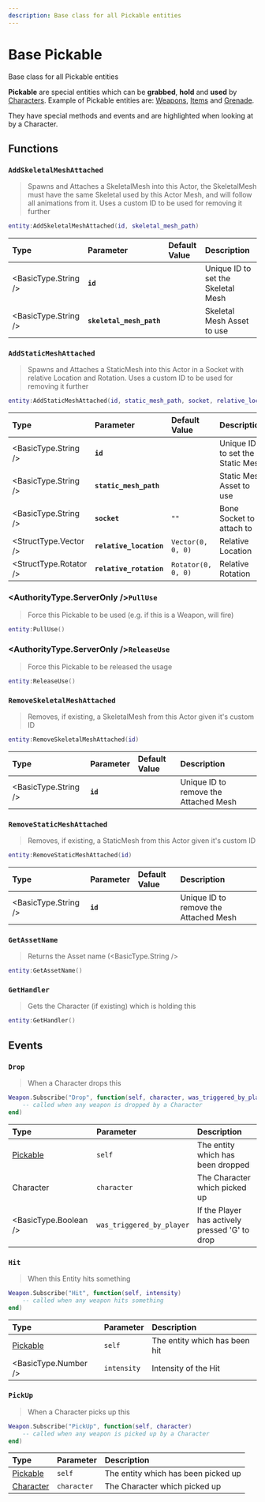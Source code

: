 ```yaml
---
description: Base class for all Pickable entities
---
```


# Base Pickable

Base class for all Pickable entities


**Pickable** are special entities which can be **grabbed**, **hold** and **used** by [Characters](/docs/scripting-reference/classes/character). Example of Pickable entities are: [Weapons](/docs/scripting-reference/classes/weapon), [Items](/docs/scripting-reference/classes/item) and [Grenade](/docs/scripting-reference/classes/grenade).

They have special methods and events and are highlighted when looking at by a Character.

## Functions


<BasePickableFunctions hidden_reference={true} />

### `AddSkeletalMeshAttached`

> Spawns and Attaches a SkeletalMesh into this Actor, the SkeletalMesh must have the same Skeletal used by this Actor Mesh, and will follow all animations from it. Uses a custom ID to be used for removing it further

```lua
entity:AddSkeletalMeshAttached(id, skeletal_mesh_path)
```

| Type | Parameter | Default Value | Description |
| :--- | :--- | :--- | :--- |
| <BasicType.String /> | **`id`** |  | Unique ID to set the Skeletal Mesh |
| <BasicType.String /> | **`skeletal_mesh_path`** |  | Skeletal Mesh Asset to use |

### `AddStaticMeshAttached`

> Spawns and Attaches a StaticMesh into this Actor in a Socket with relative Location and Rotation. Uses a custom ID to be used for removing it further

```lua
entity:AddStaticMeshAttached(id, static_mesh_path, socket, relative_location, relative_rotation)
```

| Type | Parameter | Default Value | Description |
| :--- | :--- | :--- | :--- |
| <BasicType.String /> | **`id`** |  | Unique ID to set the Static Mesh |
| <BasicType.String /> | **`static_mesh_path`** |  | Static Mesh Asset to use |
| <BasicType.String /> | **`socket`** | `""` | Bone Socket to attach to |
| <StructType.Vector /> | **`relative_location`** | `Vector(0, 0, 0)` | Relative Location |
| <StructType.Rotator /> | **`relative_rotation`** | `Rotator(0, 0, 0)` | Relative Rotation |

### <AuthorityType.ServerOnly />`PullUse`

> Force this Pickable to be used \(e.g. if this is a Weapon, will fire\)

```lua
entity:PullUse()
```

### <AuthorityType.ServerOnly />`ReleaseUse`

> Force this Pickable to be released the usage

```lua
entity:ReleaseUse()
```

### `RemoveSkeletalMeshAttached`

> Removes, if existing, a SkeletalMesh from this Actor given it's custom ID

```lua
entity:RemoveSkeletalMeshAttached(id)
```

| Type | Parameter | Default Value | Description |
| :--- | :--- | :--- | :--- |
| <BasicType.String /> | **`id`** |  | Unique ID to remove the Attached Mesh |

### `RemoveStaticMeshAttached`

> Removes, if existing, a StaticMesh from this Actor given it's custom ID

```lua
entity:RemoveStaticMeshAttached(id)
```

| Type | Parameter | Default Value | Description |
| :--- | :--- | :--- | :--- |
| <BasicType.String /> | **`id`** |  | Unique ID to remove the Attached Mesh |

### `GetAssetName`

> Returns the Asset name \(<BasicType.String />

```lua
entity:GetAssetName()
```

### `GetHandler`

> Gets the Character \(if existing\) which is holding this

```lua
entity:GetHandler()
```

## Events


<BasePickableEvents hidden_reference={true} />

### `Drop`

> When a Character drops this

```lua
Weapon.Subscribe("Drop", function(self, character, was_triggered_by_player)
    -- called when any weapon is dropped by a Character
end)
```

| Type | Parameter | Description |
| :--- | :--- | :--- |
| [Pickable](pickable) | `self` | The entity which has been dropped |
| Character | `character` | The Character which picked up |
| <BasicType.Boolean /> | `was_triggered_by_player` | If the Player has actively pressed 'G' to drop |

### `Hit`

> When this Entity hits something

```lua
Weapon.Subscribe("Hit", function(self, intensity)
    -- called when any weapon hits something
end)
```

| Type | Parameter | Description |
| :--- | :--- | :--- |
| [Pickable](pickable) | `self` | The entity which has been hit |
| <BasicType.Number /> | `intensity` | Intensity of the Hit |

### `PickUp`

> When a Character picks up this

```lua
Weapon.Subscribe("PickUp", function(self, character)
    -- called when any weapon is picked up by a Character
end)
```

| Type | Parameter | Description |
| :--- | :--- | :--- |
| [Pickable](pickable) | `self` | The entity which has been picked up |
| [Character](/docs/scripting-reference/classes/character) | `character` | The Character which picked up |

